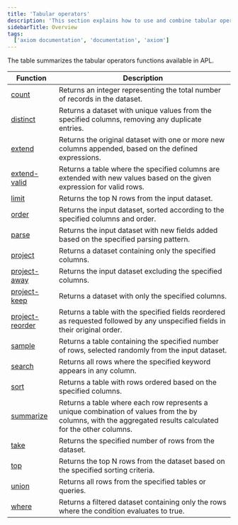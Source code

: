 ```yaml
---
title: 'Tabular operators'
description: 'This section explains how to use and combine tabular operators in APL.'
sidebarTitle: Overview
tags:
  ['axiom documentation', 'documentation', 'axiom']
---
```


The table summarizes the tabular operators functions available in APL.

| Function                                                          | Description                                                                                                                                                 |
|-------------------------------------------------------------------|-------------------------------------------------------------------------------------------------------------------------------------------------------------|
| [count](/apl/tabular-operators/count-operator)                     | Returns an integer representing the total number of records in the dataset.                                                                                 |
| [distinct](/apl/tabular-operators/distinct-operator)               | Returns a dataset with unique values from the specified columns, removing any duplicate entries.                                                            |
| [extend](/apl/tabular-operators/extend-operator)                   | Returns the original dataset with one or more new columns appended, based on the defined expressions.                                                       |
| [extend-valid](/apl/tabular-operators/extend-valid-operator)       | Returns a table where the specified columns are extended with new values based on the given expression for valid rows.                                      |
| [limit](/apl/tabular-operators/limit-operator)                     | Returns the top N rows from the input dataset.                                                                                                              |
| [order](/apl/tabular-operators/order-operator)                     | Returns the input dataset, sorted according to the specified columns and order.                                                                             |
| [parse](/apl/tabular-operators/parse-operator)                     | Returns the input dataset with new fields added based on the specified parsing pattern.                                                                     |
| [project](/apl/tabular-operators/project-operator)                 | Returns a dataset containing only the specified columns.                                                                                                    |
| [project-away](/apl/tabular-operators/project-away-operator)       | Returns the input dataset excluding the specified columns.                                                                                                  |
| [project-keep](/apl/tabular-operators/project-keep-operator)       | Returns a dataset with only the specified columns.                                                                                                          |
| [project-reorder](/apl/tabular-operators/project-reorder-operator) | Returns a table with the specified fields reordered as requested followed by any unspecified fields in their original order.                                |
| [sample](/apl/tabular-operators/sample-operator)                   | Returns a table containing the specified number of rows, selected randomly from the input dataset.                                                          |
| [search](/apl/tabular-operators/search-operator)                   | Returns all rows where the specified keyword appears in any column.                                                                                         |
| [sort](/apl/tabular-operators/sort-operator)                       | Returns a table with rows ordered based on the specified columns.                                                                                           |
| [summarize](/apl/tabular-operators/summarize-operator)             | Returns a table where each row represents a unique combination of values from the by columns, with the aggregated results calculated for the other columns. |
| [take](/apl/tabular-operators/take-operator)                       | Returns the specified number of rows from the dataset.                                                                                                      |
| [top](/apl/tabular-operators/top-operator)                         | Returns the top N rows from the dataset based on the specified sorting criteria.                                                                            |
| [union](/apl/tabular-operators/union-operator)                     | Returns all rows from the specified tables or queries.                                                                                                      |
| [where](/apl/tabular-operators/where-operator)                     | Returns a filtered dataset containing only the rows where the condition evaluates to true.                                                                  |